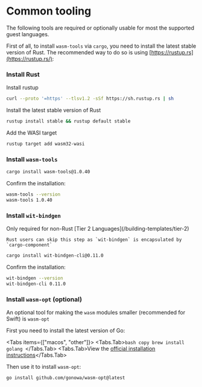 
# Common tooling

The following tools are required or optionally usable for most the supported guest languages.

First of all, to install `wasm-tools` via `cargo`, you need to install the latest stable version of Rust. The recommended way to do so is using [https://rustup.rs](https://rustup.rs/):

<Steps>

### Install Rust

Install rustup

```bash copy
curl --proto '=https' --tlsv1.2 -sSf https://sh.rustup.rs | sh
```

Install the latest stable version of Rust

```bash copy
rustup install stable && rustup default stable
```

Add the WASI target

```bash copy
rustup target add wasm32-wasi
```

### Install `wasm-tools`

```bash copy
cargo install wasm-tools@1.0.40
```

Confirm the installation:

```bash
wasm-tools --version
wasm-tools 1.0.40
```

### Install `wit-bindgen`

<Callout type="info">
    Only required for non-Rust [Tier 2 Languages](/building-templates/tier-2)

    Rust users can skip this step as `wit-bindgen` is encapsulated by `cargo-component`

</Callout>

```bash copy
cargo install wit-bindgen-cli@0.11.0
```

Confirm the installation:

```bash
wit-bindgen --version
wit-bindgen-cli 0.11.0
```

</Steps>

### Install `wasm-opt` (optional)

An optional tool for making the `wasm` modules smaller (recommended for Swift) is `wasm-opt`

First you need to install the latest version of Go:

<Tabs items={["macos", "other"]}>
  <Tabs.Tab>```bash copy brew install golang ```</Tabs.Tab>
  <Tabs.Tab>View the [official installation instructions](https://go.dev/doc/install)</Tabs.Tab>
</Tabs>

Then use it to install `wasm-opt`:

```bash copy
go install github.com/gonowa/wasm-opt@latest
```

